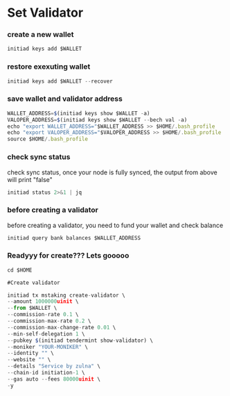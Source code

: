 
# Set Validator

<Steps>

### create a new wallet
```js copy
initiad keys add $WALLET
```

### restore exexuting wallet
```js copy
initiad keys add $WALLET --recover
```

### save wallet and validator address
```js copy
WALLET_ADDRESS=$(initiad keys show $WALLET -a)
VALOPER_ADDRESS=$(initiad keys show $WALLET --bech val -a)
echo "export WALLET_ADDRESS="$WALLET_ADDRESS >> $HOME/.bash_profile
echo "export VALOPER_ADDRESS="$VALOPER_ADDRESS >> $HOME/.bash_profile
source $HOME/.bash_profile
```


### check sync status

check sync status, once your node is fully synced, the output from above will print "false"

```js copy
initiad status 2>&1 | jq 
```


### before creating a validator
before creating a validator, you need to fund your wallet and check balance
```js copy
initiad query bank balances $WALLET_ADDRESS 
```

### Readyyy for create??? Lets gooooo
```js copy
cd $HOME

#Create validator

initiad tx mstaking create-validator \
--amount 1000000uinit \
--from $WALLET \
--commission-rate 0.1 \
--commission-max-rate 0.2 \
--commission-max-change-rate 0.01 \
--min-self-delegation 1 \
--pubkey $(initiad tendermint show-validator) \
--moniker "YOUR-MONIKER" \
--identity "" \
--website "" \
--details "Service by zulna" \
--chain-id initiation-1 \
--gas auto --fees 80000uinit \
-y
```

</Steps>